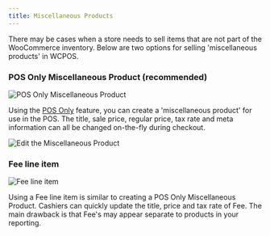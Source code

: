 ```yaml
---
title: Miscellaneous Products
---
```


There may be cases when a store needs to sell items that are not part of the WooCommerce inventory.
Below are two options for selling 'miscellaneous products' in WCPOS.

### POS Only Miscellaneous Product (recommended)

![POS Only Miscellaneous Product](https://wcpos.com/wp-content/uploads/2016/06/miscellaneous-product.png "Create a POS Only Miscellaneous Product")

Using the [POS Only](./pos-only-products) feature, you can create a 'miscellaneous product' for use in the POS.
The title, sale price, regular price, tax rate and meta information can all be changed on-the-fly during checkout.

![Edit the Miscellaneous Product](https://wcpos.com/wp-content/uploads/2016/06/custom-product-in-cart.png "Edit the Miscellaneous Product in the cart")

### Fee line item

![Fee line item](https://wcpos.com/wp-content/uploads/2016/06/fee-line-item.png "Edit the Fee line item")

Using a Fee line item is similar to creating a POS Only Miscellaneous Product.
Cashiers can quickly update the title, price and tax rate of Fee.
The main drawback is that Fee's may appear separate to products in your reporting.
